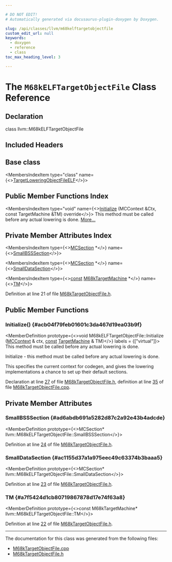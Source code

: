 ```yaml
---

# DO NOT EDIT!
# Automatically generated via docusaurus-plugin-doxygen by Doxygen.

slug: /api/classes/llvm/m68kelftargetobjectfile
custom_edit_url: null
keywords:
  - doxygen
  - reference
  - class
toc_max_heading_level: 3

---
```





# The `M68kELFTargetObjectFile` Class Reference

<DoxygenPage pluginConfig={pluginConfig}>



## Declaration

<CodeBlock>class llvm::M68kELFTargetObjectFile</CodeBlock>

## Included Headers

<IncludesList>
<IncludesListItem
  filePath="Target/M68k/M68kTargetObjectFile.h"
  permalink="/docs/api/files/lib/lib/target/lib/target/m68k/m68ktargetobjectfile-h"
  isLocal="true" />
</IncludesList>

## Base class

<MembersIndex>

<MembersIndexItem
  type="class"
  name={<><a href="/docs/api/classes/llvm/targetloweringobjectfileelf">TargetLoweringObjectFileELF</a></>}>
</MembersIndexItem>

</MembersIndex>

## Public Member Functions Index

<MembersIndex>

<MembersIndexItem
  type="void"
  name={<><a href="#acb04f79feb01601c3da467d19ea03b9f">Initialize</a> (MCContext &amp;Ctx, const TargetMachine &amp;TM) override</>}>
This method must be called before any actual lowering is done. <a href="#acb04f79feb01601c3da467d19ea03b9f">More...</a>
</MembersIndexItem>

</MembersIndex>

## Private Member Attributes Index

<MembersIndex>

<MembersIndexItem
  type={<><a href="/docs/api/classes/llvm/mcsection">MCSection</a> &#42;</>}
  name={<><a href="#ad6abdb691a5282d87c2a92e43b4adcde">SmallBSSSection</a></>}>
</MembersIndexItem>

<MembersIndexItem
  type={<><a href="/docs/api/classes/llvm/mcsection">MCSection</a> &#42;</>}
  name={<><a href="#ac1155d37a1a975eec49c63374b3baaa5">SmallDataSection</a></>}>
</MembersIndexItem>

<MembersIndexItem
  type={<><a href="/docs/api/files/lib/lib/target/lib/target/aarch64/aarch64promoteconstant-cpp/#a90f8350fecae261c25be85d38b451bff">const</a> <a href="/docs/api/classes/llvm/m68ktargetmachine">M68kTargetMachine</a> &#42;</>}
  name={<><a href="#a7f5424d1cb80719867878d17e74f63a8">TM</a></>}>
</MembersIndexItem>

</MembersIndex>


Definition at line 21 of file <a href="/docs/api/files/lib/lib/target/lib/target/m68k/m68ktargetobjectfile-h">M68kTargetObjectFile.h</a>.

<SectionDefinition>

## Public Member Functions

### Initialize() {#acb04f79feb01601c3da467d19ea03b9f}

<MemberDefinition
  prototype={<>void M68kELFTargetObjectFile::Initialize (<a href="/docs/api/classes/llvm/mccontext">MCContext</a> &amp; ctx, <a href="/docs/api/files/lib/lib/target/lib/target/aarch64/aarch64promoteconstant-cpp/#a90f8350fecae261c25be85d38b451bff">const</a> <a href="/docs/api/classes/llvm/targetmachine">TargetMachine</a> &amp; TM)</>}
  labels = {["virtual"]}>
This method must be called before any actual lowering is done.

Initialize - this method must be called before any actual lowering is done.

This specifies the current context for codegen, and gives the lowering implementations a chance to set up their default sections.

Declaration at line <a href="/docs/api/files/lib/lib/target/lib/target/m68k/m68ktargetobjectfile-h/#l00027">27</a> of file <a href="/docs/api/files/lib/lib/target/lib/target/m68k/m68ktargetobjectfile-h">M68kTargetObjectFile.h</a>, definition at line <a href="/docs/api/files/lib/lib/target/lib/target/m68k/m68ktargetobjectfile-cpp/#l00035">35</a> of file <a href="/docs/api/files/lib/lib/target/lib/target/m68k/m68ktargetobjectfile-cpp">M68kTargetObjectFile.cpp</a>.
</MemberDefinition>

</SectionDefinition>

<SectionDefinition>

## Private Member Attributes

### SmallBSSSection {#ad6abdb691a5282d87c2a92e43b4adcde}

<MemberDefinition
  prototype={<>MCSection&#42; llvm::M68kELFTargetObjectFile::SmallBSSSection</>}>

Definition at line <a href="/docs/api/files/lib/lib/target/lib/target/m68k/m68ktargetobjectfile-h/#l00024">24</a> of file <a href="/docs/api/files/lib/lib/target/lib/target/m68k/m68ktargetobjectfile-h">M68kTargetObjectFile.h</a>.
</MemberDefinition>

### SmallDataSection {#ac1155d37a1a975eec49c63374b3baaa5}

<MemberDefinition
  prototype={<>MCSection&#42; llvm::M68kELFTargetObjectFile::SmallDataSection</>}>

Definition at line <a href="/docs/api/files/lib/lib/target/lib/target/m68k/m68ktargetobjectfile-h/#l00023">23</a> of file <a href="/docs/api/files/lib/lib/target/lib/target/m68k/m68ktargetobjectfile-h">M68kTargetObjectFile.h</a>.
</MemberDefinition>

### TM {#a7f5424d1cb80719867878d17e74f63a8}

<MemberDefinition
  prototype={<>const M68kTargetMachine&#42; llvm::M68kELFTargetObjectFile::TM</>}>

Definition at line <a href="/docs/api/files/lib/lib/target/lib/target/m68k/m68ktargetobjectfile-h/#l00022">22</a> of file <a href="/docs/api/files/lib/lib/target/lib/target/m68k/m68ktargetobjectfile-h">M68kTargetObjectFile.h</a>.
</MemberDefinition>

</SectionDefinition>

<hr/>

The documentation for this class was generated from the following files:

<ul>
<li><a href="/docs/api/files/lib/lib/target/lib/target/m68k/m68ktargetobjectfile-cpp">M68kTargetObjectFile.cpp</a></li>
<li><a href="/docs/api/files/lib/lib/target/lib/target/m68k/m68ktargetobjectfile-h">M68kTargetObjectFile.h</a></li>
</ul>

</DoxygenPage>
